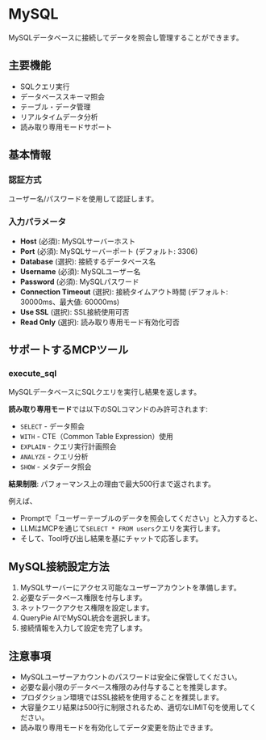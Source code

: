 # MySQL

MySQLデータベースに接続してデータを照会し管理することができます。

## 主要機能
- SQLクエリ実行
- データベーススキーマ照会
- テーブル・データ管理
- リアルタイムデータ分析
- 読み取り専用モードサポート

## 基本情報

### 認証方式
ユーザー名/パスワードを使用して認証します。

### 入力パラメータ
- **Host** (必須): MySQLサーバーホスト
- **Port** (必須): MySQLサーバーポート (デフォルト: 3306)
- **Database** (選択): 接続するデータベース名
- **Username** (必須): MySQLユーザー名
- **Password** (必須): MySQLパスワード
- **Connection Timeout** (選択): 接続タイムアウト時間 (デフォルト: 30000ms、最大値: 60000ms)
- **Use SSL** (選択): SSL接続使用可否
- **Read Only** (選択): 読み取り専用モード有効化可否

## サポートするMCPツール

### execute_sql
MySQLデータベースにSQLクエリを実行し結果を返します。

**読み取り専用モード**では以下のSQLコマンドのみ許可されます:
- `SELECT` - データ照会
- `WITH` - CTE（Common Table Expression）使用
- `EXPLAIN` - クエリ実行計画照会
- `ANALYZE` - クエリ分析
- `SHOW` - メタデータ照会

**結果制限**: パフォーマンス上の理由で最大500行まで返されます。

例えば、
- Promptで「ユーザーテーブルのデータを照会してください」と入力すると、
- LLMはMCPを通じて`SELECT * FROM users`クエリを実行します。
- そして、Tool呼び出し結果を基にチャットで応答します。

## MySQL接続設定方法
1. MySQLサーバーにアクセス可能なユーザーアカウントを準備します。
2. 必要なデータベース権限を付与します。
3. ネットワークアクセス権限を設定します。
4. QueryPie AIでMySQL統合を選択します。
5. 接続情報を入力して設定を完了します。

## 注意事項
- MySQLユーザーアカウントのパスワードは安全に保管してください。
- 必要な最小限のデータベース権限のみ付与することを推奨します。
- プロダクション環境ではSSL接続を使用することを推奨します。
- 大容量クエリ結果は500行に制限されるため、適切なLIMIT句を使用してください。
- 読み取り専用モードを有効化してデータ変更を防止できます。 